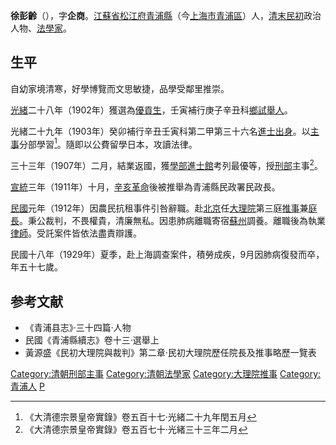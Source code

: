'''徐彭齡'''（{{bd|1872年||1929年|catIdx=X徐}}），字'''企商'''。[[江蘇省|江蘇省]][[松江府|松江府]][[青浦縣|青浦縣]]（今[[上海市|上海市]][[青浦區|青浦區]]）人，[[清末|清末]][[民初|民初]]政治人物、[[法學家|法學家]]。

==生平==
自幼家境清寒，好學博覽而文思敏捷，品學受鄰里推崇。

[[光緒|光緒]]二十八年（1902年）獲選為[[優貢生|優貢生]]，壬寅補行庚子辛丑科[[鄉試|鄉試]][[舉人|舉人]]。

光緒二十九年（1903年）癸卯補行辛丑壬寅科第二甲第三十六名[[進士出身|進士出身]]。以[[主事|主事]]分部學習<ref>《大清德宗景皇帝實錄》卷五百十七·光緒二十九年閏五月</ref>。隨即以公費留學日本，攻讀法律。

三十三年（1907年）二月，結業返國，獲[[學部|學部]][[進士館|進士館]]考列最優等，授[[刑部|刑部]]主事<ref>《大清德宗景皇帝實錄》卷五百七十·光緒三十三年二月</ref>。

[[宣統|宣統]]三年（1911年）十月，[[辛亥革命|辛亥革命]]後被推舉為青浦縣民政署民政長。

[[民國紀年|民國]]元年（1912年）因農民抗租事件引咎辭職。赴[[北京|北京]]任[[大理院|大理院]]第三庭[[推事|推事]]兼[[庭長|庭長]]。秉公裁判，不畏權貴，清廉無私。因患肺病離職寄宿[[蘇州|蘇州]]調養。離職後為執業[[律師|律師]]。受託案件皆依法盡責辯護。

民國十八年（1929年）夏季，赴上海調查案件，積勞成疾，9月因肺病復發而卒，年五十七歲。

==参考文献==
<div class="references-small">
<references></references>
</div>
*《青浦县志》·三十四篇·人物
*民國《青浦縣續志》卷十三·選舉上
*黃源盛《民初大理院與裁判》第二章·民初大理院歷任院長及推事略歷一覽表

{{光緒二十九年癸卯科殿試金榜}}
{{DEFAULTSORT:X徐}}
[[Category:清朝刑部主事|Category:清朝刑部主事]]
[[Category:清朝法學家|Category:清朝法學家]]
[[Category:大理院推事|Category:大理院推事]]
[[Category:青浦人|Category:青浦人]]
[[Category:徐姓|P]]